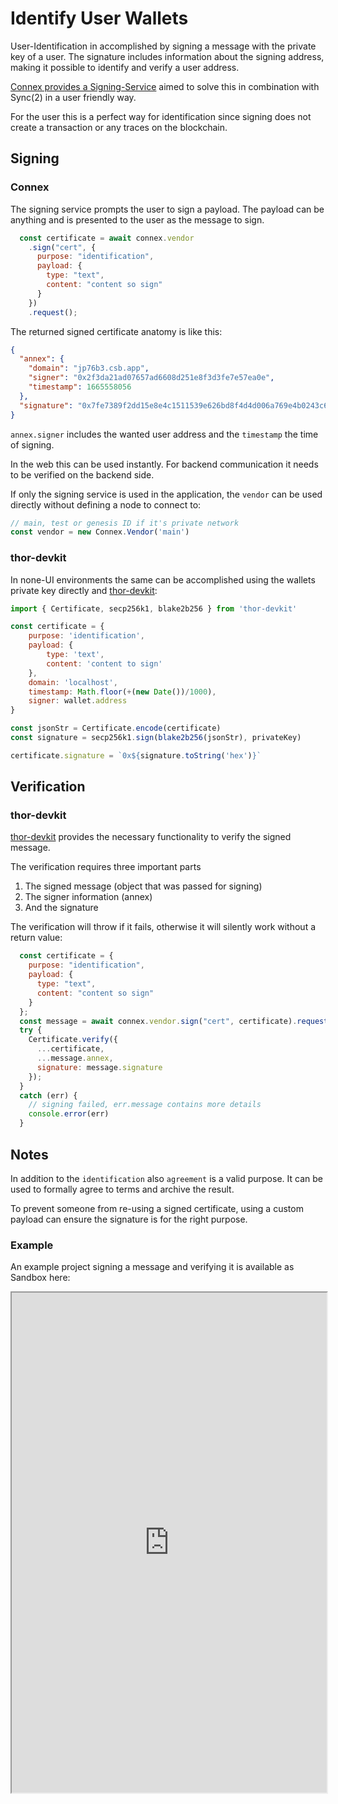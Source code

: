 # Identify User Wallets

User-Identification in accomplished by signing a message with the private key of a user. The signature includes information about the signing address, making it possible to identify and verify a user address.

[Connex provides a Signing-Service](https://docs.vechain.org/connex/api.html#acquire-a-signing-service) aimed to solve this in combination with Sync(2) in a user friendly way.

For the user this is a perfect way for identification since signing does not create a transaction or any traces on the blockchain.

## Signing <a href="#b9f3" id="b9f3"></a>

### Connex <a href="#9a73" id="9a73"></a>

The signing service prompts the user to sign a payload. The payload can be anything and is presented to the user as the message to sign.

```javascript
  const certificate = await connex.vendor
    .sign("cert", {
      purpose: "identification",
      payload: {
        type: "text",
        content: "content so sign"
      }
    })
    .request();
```

The returned signed certificate anatomy is like this:

```json
{
  "annex": {
    "domain": "jp76b3.csb.app",
    "signer": "0x2f3da21ad07657ad6608d251e8f3d3fe7e57ea0e",
    "timestamp": 1665558056
  },
  "signature": "0x7fe7389f2dd15e8e4c1511539e626bd8f4d4d006a769e4b0243c6333a1d6571724126f597c212033a939ba19c212bac17b1bedc9b6f69dca547962af5a72a02901"
}
```

`annex.signer` includes the wanted user address and the `timestamp` the time of signing.

In the web this can be used instantly. For backend communication it needs to be verified on the backend side.

If only the signing service is used in the application, the `vendor` can be used directly without defining a node to connect to:

```javascript
// main, test or genesis ID if it's private network
const vendor = new Connex.Vendor('main')
```

### thor-devkit <a href="#6bc6" id="6bc6"></a>

In none-UI environments the same can be accomplished using the wallets private key directly and [thor-devkit](https://presearch.com/search?q=thor-devkit):

```javascript
import { Certificate, secp256k1, blake2b256 } from 'thor-devkit'

const certificate = {
    purpose: 'identification',
    payload: {
        type: 'text',
        content: 'content to sign'
    },
    domain: 'localhost',
    timestamp: Math.floor(+(new Date())/1000),
    signer: wallet.address
}

const jsonStr = Certificate.encode(certificate)
const signature = secp256k1.sign(blake2b256(jsonStr), privateKey)

certificate.signature = `0x${signature.toString('hex')}`
```

## Verification <a href="#828f" id="828f"></a>

### thor-devkit <a href="#855b" id="855b"></a>

[thor-devkit](https://presearch.com/search?q=thor-devkit) provides the necessary functionality to verify the signed message.

The verification requires three important parts

1. The signed message (object that was passed for signing)
2. The signer information (annex)
3. And the signature

The verification will throw if it fails, otherwise it will silently work without a return value:

```javascript
  const certificate = {
    purpose: "identification",
    payload: {
      type: "text",
      content: "content so sign"
    }
  };
  const message = await connex.vendor.sign("cert", certificate).request();
  try {
    Certificate.verify({
      ...certificate,
      ...message.annex,
      signature: message.signature
    });
  }
  catch (err) {
    // signing failed, err.message contains more details
    console.error(err)
  }
```

## Notes <a href="#18ad" id="18ad"></a>

In addition to the `identification` also `agreement` is a valid purpose. It can be used to formally agree to terms and archive the result.

To prevent someone from re-using a signed certificate, using a custom payload can ensure the signature is for the right purpose.

### Example

An example project signing a message and verifying it is available as Sandbox here:

<iframe width="100%" height="800" src="https://codesandbox.io/s/identify-user-with-signing-service-jp76b3?from-embed" />

#### Screen recording
![](./Identify-User-Wallets.gif)
